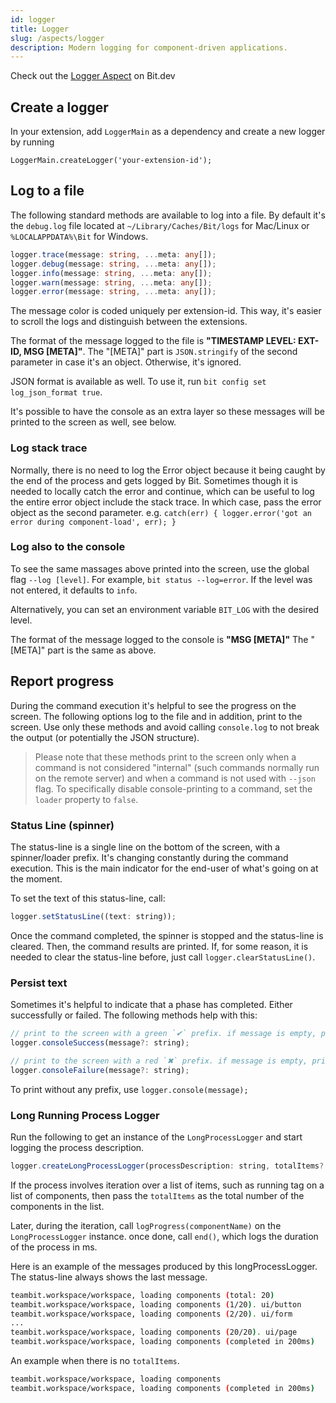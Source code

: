 ```yaml
---
id: logger
title: Logger
slug: /aspects/logger
description: Modern logging for component-driven applications.
---
```


Check out the [Logger Aspect](https://bit.dev/teambit/harmony/logger) on Bit.dev


## Create a logger

In your extension, add `LoggerMain` as a dependency and create a new logger by running

```
LoggerMain.createLogger('your-extension-id');
```

## Log to a file

The following standard methods are available to log into a file. By default it's the `debug.log` file located at `~/Library/Caches/Bit/logs` for Mac/Linux or `%LOCALAPPDATA%\Bit` for Windows.

```ts
logger.trace(message: string, ...meta: any[]);
logger.debug(message: string, ...meta: any[]);
logger.info(message: string, ...meta: any[]);
logger.warn(message: string, ...meta: any[]);
logger.error(message: string, ...meta: any[]);
```

The message color is coded uniquely per extension-id. This way, it's easier to scroll the logs and distinguish between the extensions.

The format of the message logged to the file is **"TIMESTAMP LEVEL: EXT-ID, MSG [META]"**. The "[META]" part is `JSON.stringify` of the second parameter in case it's an object. Otherwise, it's ignored.

JSON format is available as well. To use it, run `bit config set log_json_format true`.

It's possible to have the console as an extra layer so these messages will be printed to the screen as well, see below.

### Log stack trace

Normally, there is no need to log the Error object because it being caught by the end of the process and gets logged by Bit. Sometimes though it is needed to locally catch the error and continue, which can be useful to log the entire error object include the stack trace. In which case, pass the error object as the second parameter. e.g. `catch(err) { logger.error('got an error during component-load', err); }`

### Log also to the console

To see the same massages above printed into the screen, use the global flag `--log [level]`. For example, `bit status --log=error`. If the level was not entered, it defaults to `info`.

Alternatively, you can set an environment variable `BIT_LOG` with the desired level.

The format of the message logged to the console is **"MSG [META]"** The "[META]" part is the same as above.

## Report progress

During the command execution it's helpful to see the progress on the screen. The following options log to the file and in addition, print to the screen. Use only these methods and avoid calling `console.log` to not break the output (or potentially the JSON structure).

> Please note that these methods print to the screen only when a command is not considered "internal" (such commands normally run on the remote server) and when a command is not used with `--json` flag. To specifically disable console-printing to a command, set the `loader` property to `false`.

### Status Line (spinner)

The status-line is a single line on the bottom of the screen, with a spinner/loader prefix. It's changing constantly during the command execution. This is the main indicator for the end-user of what's going on at the moment.

To set the text of this status-line, call:

```js
logger.setStatusLine((text: string));
```

Once the command completed, the spinner is stopped and the status-line is cleared. Then, the command results are printed. If, for some reason, it is needed to clear the status-line before, just call `logger.clearStatusLine()`.

### Persist text

Sometimes it's helpful to indicate that a phase has completed. Either successfully or failed. The following methods help with this:

```js
// print to the screen with a green `✔` prefix. if message is empty, print the last logged message.
logger.consoleSuccess(message?: string);

// print to the screen with a red `✖` prefix. if message is empty, print the last logged message.
logger.consoleFailure(message?: string);
```

To print without any prefix, use `logger.console(message);`

### Long Running Process Logger

Run the following to get an instance of the `LongProcessLogger` and start logging the process description.

```js
logger.createLongProcessLogger(processDescription: string, totalItems?: number): LongProcessLogger;
```

If the process involves iteration over a list of items, such as running tag on a list of components, then pass the `totalItems` as the total number of the components in the list.

Later, during the iteration, call `logProgress(componentName)` on the `LongProcessLogger` instance.
once done, call `end()`, which logs the duration of the process in ms.

Here is an example of the messages produced by this longProcessLogger. The status-line always shows the last message.

```bash
teambit.workspace/workspace, loading components (total: 20)
teambit.workspace/workspace, loading components (1/20). ui/button
teambit.workspace/workspace, loading components (2/20). ui/form
...
teambit.workspace/workspace, loading components (20/20). ui/page
teambit.workspace/workspace, loading components (completed in 200ms)
```

An example when there is no `totalItems`.

```bash
teambit.workspace/workspace, loading components
teambit.workspace/workspace, loading components (completed in 200ms)
```
